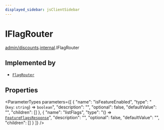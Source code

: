 ```yaml
---
displayed_sidebar: jsClientSidebar
---
```



# IFlagRouter

[admin/discounts](../../modules/admin_discounts.mdx).[internal](../../admin_discounts/modules/admin_discounts.internal.mdx).IFlagRouter

## Implemented by

- [`FlagRouter`](../classes/admin_discounts.internal.FlagRouter.mdx)

## Properties

<ParameterTypes parameters={[
  {
    "name": "isFeatureEnabled",
    "type": "(`key`: `string`) => `boolean`",
    "description": "",
    "optional": false,
    "defaultValue": "",
    "children": []
  },
  {
    "name": "listFlags",
    "type": "() => [`FeatureFlagsResponse`](../../admin_discounts/modules/admin_discounts.internal.mdx#featureflagsresponse-1)",
    "description": "",
    "optional": false,
    "defaultValue": "",
    "children": []
  }
]} />
